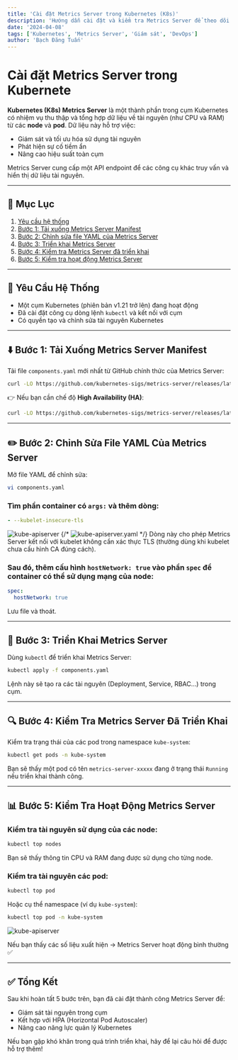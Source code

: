 ```yaml
---
title: 'Cài đặt Metrics Server trong Kubernetes (K8s)'
description: 'Hướng dẫn cài đặt và kiểm tra Metrics Server để theo dõi tài nguyên trong cụm Kubernetes'
date: '2024-04-08'
tags: ['Kubernetes', 'Metrics Server', 'Giám sát', 'DevOps']
author: 'Bạch Đăng Tuấn'
---
```


# Cài đặt Metrics Server trong Kubernete

**Kubernetes (K8s) Metrics Server** là một thành phần trong cụm Kubernetes có nhiệm vụ thu thập và tổng hợp dữ liệu về tài nguyên (như CPU và RAM) từ các **node** và **pod**. Dữ liệu này hỗ trợ việc:

- Giám sát và tối ưu hóa sử dụng tài nguyên
- Phát hiện sự cố tiềm ẩn
- Nâng cao hiệu suất toàn cụm

Metrics Server cung cấp một API endpoint để các công cụ khác truy vấn và hiển thị dữ liệu tài nguyên.

---

## 📑 Mục Lục

1. [Yêu cầu hệ thống](#yeu-cau-he-thong)
2. [Bước 1: Tải xuống Metrics Server Manifest](#buoc-1-tai-xuong-metrics-server-manifest)
3. [Bước 2: Chỉnh sửa file YAML của Metrics Server](#buoc-2-chinh-sua-file-yaml-cua-metrics-server)
4. [Bước 3: Triển khai Metrics Server](#buoc-3-trien-khai-metrics-server)
5. [Bước 4: Kiểm tra Metrics Server đã triển khai](#buoc-4-kiem-tra-metrics-server-da-trien-khai)
6. [Bước 5: Kiểm tra hoạt động Metrics Server](#buoc-5-kiem-tra-hoat-dong-metrics-server)

---

<h2 id="yeu-cau-he-thong">🧰 Yêu Cầu Hệ Thống</h2>

- Một cụm Kubernetes (phiên bản v1.21 trở lên) đang hoạt động
- Đã cài đặt công cụ dòng lệnh `kubectl` và kết nối với cụm
- Có quyền tạo và chỉnh sửa tài nguyên Kubernetes

---

<h2 id="buoc-1-tai-xuong-metrics-server-manifest">⬇️ Bước 1: Tải Xuống Metrics Server Manifest</h2>

Tải file `components.yaml` mới nhất từ GitHub chính thức của Metrics Server:

```bash
curl -LO https://github.com/kubernetes-sigs/metrics-server/releases/latest/download/components.yaml
```

👉 Nếu bạn cần chế độ **High Availability (HA)**:

```bash
curl -LO https://github.com/kubernetes-sigs/metrics-server/releases/latest/download/high-availability-1.21+.yaml
```

---

<h2 id="buoc-2-chinh-sua-file-yaml-cua-metrics-server">
  ✏️ Bước 2: Chỉnh Sửa File YAML Của Metrics Server
</h2>

Mở file YAML để chỉnh sửa:

```bash
vi components.yaml
```

### Tìm phần container có `args:` và thêm dòng:

```yaml
- --kubelet-insecure-tls
```

![kube-apiserver](/static/images/metricsserver.png)
{/* ![kube-apiserver.yaml](https://github.githubassets.com/images/modules/logos_page/GitHub-Mark.png) */}
Dòng này cho phép Metrics Server kết nối với kubelet không cần xác thực TLS (thường dùng khi kubelet chưa cấu hình CA đúng cách).

### Sau đó, thêm cấu hình `hostNetwork: true` vào phần `spec` để container có thể sử dụng mạng của node:

```yaml
spec:
  hostNetwork: true
```

Lưu file và thoát.

---

<h2 id="buoc-3-trien-khai-metrics-server">🚀 Bước 3: Triển Khai Metrics Server</h2>

Dùng `kubectl` để triển khai Metrics Server:

```bash
kubectl apply -f components.yaml
```

Lệnh này sẽ tạo ra các tài nguyên (Deployment, Service, RBAC…) trong cụm.

---

<h2 id="buoc-4-kiem-tra-metrics-server-da-trien-khai">
  🔍 Bước 4: Kiểm Tra Metrics Server Đã Triển Khai
</h2>

Kiểm tra trạng thái của các pod trong namespace `kube-system`:

```bash
kubectl get pods -n kube-system
```

Bạn sẽ thấy một pod có tên `metrics-server-xxxxx` đang ở trạng thái `Running` nếu triển khai thành công.

---

<h2 id="buoc-5-kiem-tra-hoat-dong-metrics-server">📊 Bước 5: Kiểm Tra Hoạt Động Metrics Server</h2>

### Kiểm tra tài nguyên sử dụng của các node:

```bash
kubectl top nodes
```

Bạn sẽ thấy thông tin CPU và RAM đang được sử dụng cho từng node.

### Kiểm tra tài nguyên các pod:

```bash
kubectl top pod
```

Hoặc cụ thể namespace (ví dụ `kube-system`):

```bash
kubectl top pod -n kube-system
```

![kube-apiserver](/static/images/Metrics-Server-Pods-Status-Kube-System.webp)

Nếu bạn thấy các số liệu xuất hiện → Metrics Server hoạt động bình thường ✅

---

## ✅ Tổng Kết

Sau khi hoàn tất 5 bước trên, bạn đã cài đặt thành công Metrics Server để:

- Giám sát tài nguyên trong cụm
- Kết hợp với HPA (Horizontal Pod Autoscaler)
- Nâng cao năng lực quản lý Kubernetes

Nếu bạn gặp khó khăn trong quá trình triển khai, hãy để lại câu hỏi để được hỗ trợ thêm!
